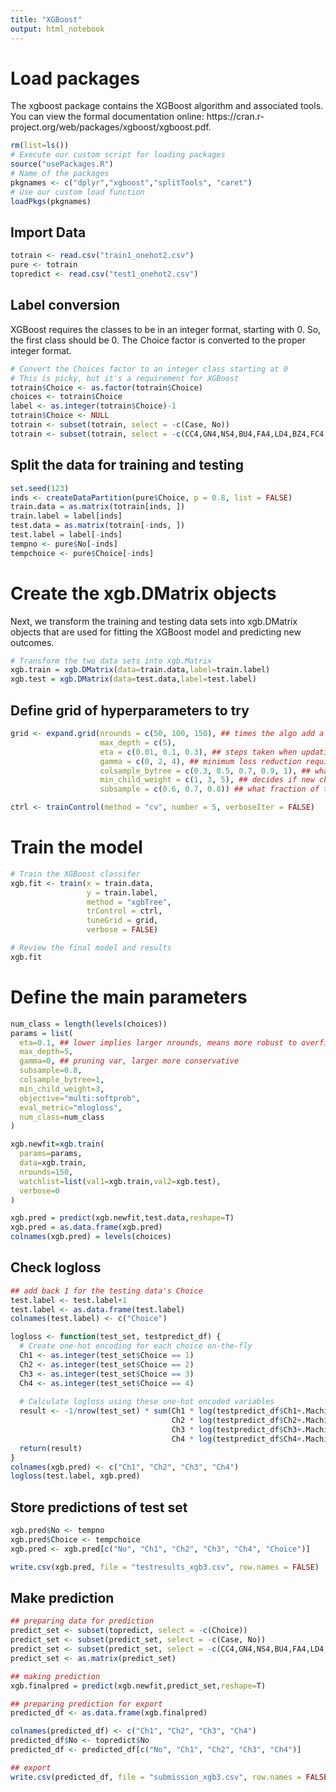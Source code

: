 ```yaml
---
title: "XGBoost"
output: html_notebook
---
```


# Load packages

The xgboost package contains the XGBoost algorithm and associated tools. You can view the formal documentation online: https://cran.r-project.org/web/packages/xgboost/xgboost.pdf.
```r
rm(list=ls())
# Execute our custom script for loading packages
source("usePackages.R")
# Name of the packages 
pkgnames <- c("dplyr","xgboost","splitTools", "caret")
# Use our custom load function
loadPkgs(pkgnames)
```

## Import Data
```r
totrain <- read.csv("train1_onehot2.csv")
pure <- totrain
topredict <- read.csv("test1_onehot2.csv")
```

## Label conversion

XGBoost requires the classes to be in an integer format, starting with 0. So, the first class should be 0. The Choice factor is converted to the proper integer format.
```r
# Convert the Choices factor to an integer class starting at 0
# This is picky, but it's a requirement for XGBoost
totrain$Choice <- as.factor(totrain$Choice)
choices <- totrain$Choice
label <- as.integer(totrain$Choice)-1
totrain$Choice <- NULL
totrain <- subset(totrain, select = -c(Case, No))
totrain <- subset(totrain, select = -c(CC4,GN4,NS4,BU4,FA4,LD4,BZ4,FC4,FP4,RP4,PP4,KA4,SC4,TS4,NV4,MA4,LB4,AF4,HU4,Price4))
```

## Split the data for training and testing 
```r
set.seed(123)
inds <- createDataPartition(pure$Choice, p = 0.8, list = FALSE)
train.data = as.matrix(totrain[inds, ])
train.label = label[inds]
test.data = as.matrix(totrain[-inds, ])
test.label = label[-inds]
tempno <- pure$No[-inds]
tempchoice <- pure$Choice[-inds]
```

<!-- ## Split the data for training and testing (OUTDATED) -->
<!-- ```{r} -->
<!-- set.seed(123) -->
<!-- inds <- partition(totrain$Task, p = c(train = 0.8, test = 0.2)) -->
<!-- str(inds) -->
<!-- train.data = as.matrix(totrain[inds$train, ]) -->
<!-- train.label = label[inds$train] -->
<!-- test.data = as.matrix(totrain[inds$test, ]) -->
<!-- test.label = label[inds$test] -->
<!-- ``` -->

# Create the xgb.DMatrix objects

Next, we transform the training and testing data sets into xgb.DMatrix objects that are used for fitting the XGBoost model and predicting new outcomes.

```r
# Transform the two data sets into xgb.Matrix
xgb.train = xgb.DMatrix(data=train.data,label=train.label)
xgb.test = xgb.DMatrix(data=test.data,label=test.label)
```

## Define grid of hyperparameters to try
```r
grid <- expand.grid(nrounds = c(50, 100, 150), ## times the algo add a new decision tree to the ensemble model, higher more complex
                    max_depth = c(5),
                    eta = c(0.01, 0.1, 0.3), ## steps taken when updating the weights, higher faster
                    gamma = c(0, 2, 4), ## minimum loss reduction required to further partition, higher more simple
                    colsample_bytree = c(0.3, 0.5, 0.7, 0.9, 1), ## what fraction of features are used to train each tree, higher means all
                    min_child_weight = c(1, 3, 5), ## decides if new child will be better, higher more simple
                    subsample = c(0.6, 0.7, 0.8)) ## what fraction of train data are used to train each tree

ctrl <- trainControl(method = "cv", number = 5, verboseIter = FALSE)
```

# Train the model
```r
# Train the XGBoost classifer
xgb.fit <- train(x = train.data,
                 y = train.label,
                 method = "xgbTree",
                 trControl = ctrl,
                 tuneGrid = grid,
                 verbose = FALSE)

# Review the final model and results
xgb.fit
```

# Define the main parameters
```r
num_class = length(levels(choices))
params = list(
  eta=0.1, ## lower implies larger nrounds, means more robust to overfitting but slower to compute
  max_depth=5,
  gamma=0, ## pruning var, larger more conservative
  subsample=0.8,
  colsample_bytree=1,
  min_child_weight=3,
  objective="multi:softprob",
  eval_metric="mlogloss",
  num_class=num_class
)

xgb.newfit=xgb.train(
  params=params,
  data=xgb.train,
  nrounds=150,
  watchlist=list(val1=xgb.train,val2=xgb.test),
  verbose=0
)

xgb.pred = predict(xgb.newfit,test.data,reshape=T)
xgb.pred = as.data.frame(xgb.pred)
colnames(xgb.pred) = levels(choices)
```

## Check logloss
```r
## add back 1 for the testing data's Choice
test.label <- test.label+1
test.label <- as.data.frame(test.label)
colnames(test.label) <- c("Choice")

logloss <- function(test_set, testpredict_df) {
  # Create one-hot encoding for each choice on-the-fly
  Ch1 <- as.integer(test_set$Choice == 1)
  Ch2 <- as.integer(test_set$Choice == 2)
  Ch3 <- as.integer(test_set$Choice == 3)
  Ch4 <- as.integer(test_set$Choice == 4)
  
  # Calculate logloss using these one-hot encoded variables
  result <- -1/nrow(test_set) * sum(Ch1 * log(testpredict_df$Ch1+.Machine$double.eps) +
                                    Ch2 * log(testpredict_df$Ch2+.Machine$double.eps) +
                                    Ch3 * log(testpredict_df$Ch3+.Machine$double.eps) +
                                    Ch4 * log(testpredict_df$Ch4+.Machine$double.eps))
  return(result)
}
colnames(xgb.pred) <- c("Ch1", "Ch2", "Ch3", "Ch4")
logloss(test.label, xgb.pred)
```
## Store predictions of test set
```r
xgb.pred$No <- tempno
xgb.pred$Choice <- tempchoice
xgb.pred <- xgb.pred[c("No", "Ch1", "Ch2", "Ch3", "Ch4", "Choice")]

write.csv(xgb.pred, file = "testresults_xgb3.csv", row.names = FALSE)
```

## Make prediction
```r
## preparing data for prediction
predict_set <- subset(topredict, select = -c(Choice))
predict_set <- subset(predict_set, select = -c(Case, No))
predict_set <- subset(predict_set, select = -c(CC4,GN4,NS4,BU4,FA4,LD4,BZ4,FC4,FP4,RP4,PP4,KA4,SC4,TS4,NV4,MA4,LB4,AF4,HU4,Price4))
predict_set <- as.matrix(predict_set)

## making prediction
xgb.finalpred = predict(xgb.newfit,predict_set,reshape=T)

## preparing prediction for export
predicted_df <- as.data.frame(xgb.finalpred)

colnames(predicted_df) <- c("Ch1", "Ch2", "Ch3", "Ch4")
predicted_df$No <- topredict$No
predicted_df <- predicted_df[c("No", "Ch1", "Ch2", "Ch3", "Ch4")]

## export
write.csv(predicted_df, file = "submission_xgb3.csv", row.names = FALSE)
```

